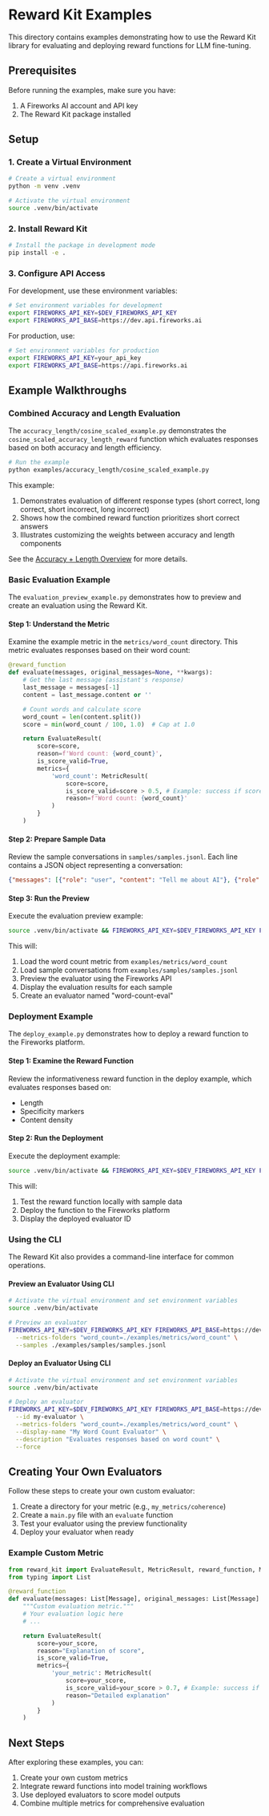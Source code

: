 # Reward Kit Examples

This directory contains examples demonstrating how to use the Reward Kit library for evaluating and deploying reward functions for LLM fine-tuning.

## Prerequisites

Before running the examples, make sure you have:

1. A Fireworks AI account and API key
2. The Reward Kit package installed

## Setup

### 1. Create a Virtual Environment

```bash
# Create a virtual environment
python -m venv .venv

# Activate the virtual environment
source .venv/bin/activate
```

### 2. Install Reward Kit

```bash
# Install the package in development mode
pip install -e .
```

### 3. Configure API Access

For development, use these environment variables:

```bash
# Set environment variables for development
export FIREWORKS_API_KEY=$DEV_FIREWORKS_API_KEY
export FIREWORKS_API_BASE=https://dev.api.fireworks.ai
```

For production, use:

```bash
# Set environment variables for production
export FIREWORKS_API_KEY=your_api_key
export FIREWORKS_API_BASE=https://api.fireworks.ai
```

## Example Walkthroughs

### Combined Accuracy and Length Evaluation

The `accuracy_length/cosine_scaled_example.py` demonstrates the `cosine_scaled_accuracy_length_reward` function which evaluates responses based on both accuracy and length efficiency.

```bash
# Run the example
python examples/accuracy_length/cosine_scaled_example.py
```

This example:
1. Demonstrates evaluation of different response types (short correct, long correct, short incorrect, long incorrect)
2. Shows how the combined reward function prioritizes short correct answers
3. Illustrates customizing the weights between accuracy and length components

See the [Accuracy + Length Overview](accuracy_length/accuracy_length_overview.mdx) for more details.

### Basic Evaluation Example

The `evaluation_preview_example.py` demonstrates how to preview and create an evaluation using the Reward Kit.

#### Step 1: Understand the Metric

Examine the example metric in the `metrics/word_count` directory. This metric evaluates responses based on their word count:

```python
@reward_function
def evaluate(messages, original_messages=None, **kwargs):
    # Get the last message (assistant's response)
    last_message = messages[-1]
    content = last_message.content or ''

    # Count words and calculate score
    word_count = len(content.split())
    score = min(word_count / 100, 1.0)  # Cap at 1.0

    return EvaluateResult(
        score=score,
        reason=f'Word count: {word_count}',
        is_score_valid=True,
        metrics={
            'word_count': MetricResult(
                score=score,
                is_score_valid=score > 0.5, # Example: success if score is above 0.5
                reason=f'Word count: {word_count}'
            )
        }
    )
```

#### Step 2: Prepare Sample Data

Review the sample conversations in `samples/samples.jsonl`. Each line contains a JSON object representing a conversation:

```json
{"messages": [{"role": "user", "content": "Tell me about AI"}, {"role": "assistant", "content": "AI refers to systems designed to mimic human intelligence."}]}
```

#### Step 3: Run the Preview

Execute the evaluation preview example:

```bash
source .venv/bin/activate && FIREWORKS_API_KEY=$DEV_FIREWORKS_API_KEY FIREWORKS_API_BASE=https://dev.api.fireworks.ai python examples/evaluation_preview_example.py
```

This will:
1. Load the word count metric from `examples/metrics/word_count`
2. Load sample conversations from `examples/samples/samples.jsonl`
3. Preview the evaluator using the Fireworks API
4. Display the evaluation results for each sample
5. Create an evaluator named "word-count-eval"

### Deployment Example

The `deploy_example.py` demonstrates how to deploy a reward function to the Fireworks platform.

#### Step 1: Examine the Reward Function

Review the informativeness reward function in the deploy example, which evaluates responses based on:
- Length
- Specificity markers
- Content density

#### Step 2: Run the Deployment

Execute the deployment example:

```bash
source .venv/bin/activate && FIREWORKS_API_KEY=$DEV_FIREWORKS_API_KEY FIREWORKS_API_BASE=https://dev.api.fireworks.ai python examples/deploy_example.py
```

This will:
1. Test the reward function locally with sample data
2. Deploy the function to the Fireworks platform
3. Display the deployed evaluator ID

### Using the CLI

The Reward Kit also provides a command-line interface for common operations.

#### Preview an Evaluator Using CLI

```bash
# Activate the virtual environment and set environment variables
source .venv/bin/activate

# Preview an evaluator
FIREWORKS_API_KEY=$DEV_FIREWORKS_API_KEY FIREWORKS_API_BASE=https://dev.api.fireworks.ai reward-kit preview \
  --metrics-folders "word_count=./examples/metrics/word_count" \
  --samples ./examples/samples/samples.jsonl
```

#### Deploy an Evaluator Using CLI

```bash
# Activate the virtual environment and set environment variables
source .venv/bin/activate

# Deploy an evaluator
FIREWORKS_API_KEY=$DEV_FIREWORKS_API_KEY FIREWORKS_API_BASE=https://dev.api.fireworks.ai reward-kit deploy \
  --id my-evaluator \
  --metrics-folders "word_count=./examples/metrics/word_count" \
  --display-name "My Word Count Evaluator" \
  --description "Evaluates responses based on word count" \
  --force
```

## Creating Your Own Evaluators

Follow these steps to create your own custom evaluator:

1. Create a directory for your metric (e.g., `my_metrics/coherence`)
2. Create a `main.py` file with an `evaluate` function
3. Test your evaluator using the preview functionality
4. Deploy your evaluator when ready

### Example Custom Metric

```python
from reward_kit import EvaluateResult, MetricResult, reward_function, Message
from typing import List

@reward_function
def evaluate(messages: List[Message], original_messages: List[Message] = list(), **kwargs):
    """Custom evaluation metric."""
    # Your evaluation logic here
    # ...

    return EvaluateResult(
        score=your_score,
        reason="Explanation of score",
        is_score_valid=True,
        metrics={
            'your_metric': MetricResult(
                score=your_score,
                is_score_valid=your_score > 0.7, # Example: success if score is above 0.7
                reason="Detailed explanation"
            )
        }
    )
```

## Next Steps

After exploring these examples, you can:

1. Create your own custom metrics
2. Integrate reward functions into model training workflows
3. Use deployed evaluators to score model outputs
4. Combine multiple metrics for comprehensive evaluation
